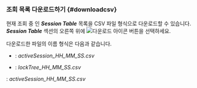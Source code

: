 ### 조회 목록 다운로드하기 {#downloadcsv}

현재 조회 중 인 ***Session Table*** 목록을 CSV 파일 형식으로 다운로드할 수 있습니다. ***Session Table*** 섹션의 오른쪽 위에 ![다운로드 아이콘](/img/ico-download.svg) 버튼을 선택하세요.

다운로드한 파일의 이름 형식은 다음과 같습니다.

<InDoc product="postgresql,mysql,mongodb">

* <Cmdname sid="active_sessions" className="uitext" />: <em>activeSession_HH_MM_SS.csv</em>

* <Cmdname sid="lock_tree" className="uitext" />: <em>lockTree_HH_MM_SS.csv</em>

</InDoc>

<InDoc product="redis">

<Cmdname sid="active_sessions" className="uitext" />: <em>activeSession_HH_MM_SS.csv</em>

</InDoc>